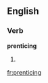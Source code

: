 ==English==

===Verb===
'''prenticing'''

# {{present participle of|[[prentice]]}}

[[fr:prenticing]]